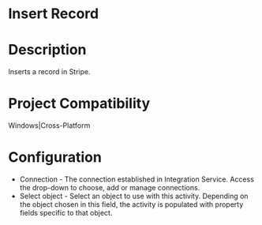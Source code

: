 ﻿# Insert Record

# Description

Inserts a record in Stripe.

# Project Compatibility

Windows|Cross-Platform

# Configuration

* Connection - The connection established in Integration Service. Access the drop-down to choose, add or manage connections.
* Select object - Select an object to use with this activity. Depending on the object chosen in this field, the activity is populated with property fields specific to that object.
